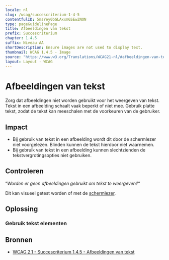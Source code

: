 ```yaml
---
locale: nl
slug: /wcag/succescriterium-1-4-5
contentfulID: 5msYey0bGLAxxmGSEwZNON
type: pageGuidelinePage
title: Afbeeldingen van tekst
prefix: Succescriterium
chapter: 1.4.5
suffix: Niveau AA
shortDescription: Ensure images are not used to display text.
thumbnail: WCAG 1.4.5 - Image
source: "https://www.w3.org/Translations/WCAG21-nl/#afbeeldingen-van-tekst"
layout: Layout - WCAG
---
```


# Afbeeldingen van tekst

Zorg dat afbeeldingen niet worden gebruikt voor het weergeven van tekst. Tekst in een afbeelding schaalt vaak beperkt of niet mee. Gebruik platte tekst, zodat de tekst kan meeschalen met de voorkeuren van de gebruiker.

## Impact

- Bij gebruik van tekst in een afbeelding wordt dit door de schermlezer niet voorgelezen. Blinden kunnen de tekst hierdoor niet waarnemen.
- Bij gebruik van tekst in een afbeelding kunnen slechtzienden de tekstvergrotingsopties niet gebruiken.

## Controleren

“*Worden er geen afbeeldingen gebruikt om tekst te weergeven?*“

Dit kan visueel getest worden of met de [schermlezer](/nl/stats/schermlezer).

## Oplossing

### Gebruik tekst elementen

<CodeSample id="text-element" locale="nl"/>

## Bronnen

- [WCAG 2.1 - Succescriterium 1.4.5 - Afbeeldingen van tekst](https://www.w3.org/Translations/WCAG21-nl/#afbeeldingen-van-tekst)